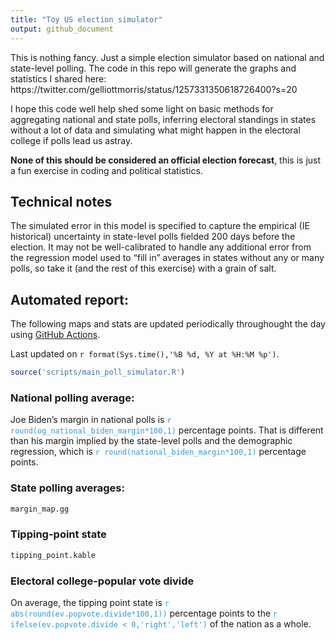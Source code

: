 ```yaml
---
title: "Toy US election simulator"
output: github_document
---
```


This is nothing fancy. Just a simple election simulator based on national and state-level polling. The code in this repo will generate the graphs and statistics I shared here: https://twitter.com/gelliottmorris/status/1257331350618726400?s=20

I hope this code well help shed some light on basic methods for aggregating national and state polls, inferring electoral standings in states without a lot of data and simulating what might happen in the electoral college if polls lead us astray. 

**None of this should be considered an official election forecast**, this is just a fun exercise in coding and political statistics.

## Technical notes

The simulated error in this model is specified to capture the empirical (IE historical) uncertainty in state-level polls fielded 200 days before the election. It may not be well-calibrated to handle any additional error from the regression model used to "fill in" averages in states without any or many polls, so take it (and the rest of this exercise) with a grain of salt.

## Automated report:

The following maps and stats are updated periodically throughought the day using [GitHub Actions](https://github.com/features/actions).

Last updated on `r format(Sys.time(),'%B %d, %Y at %H:%M %p')`.




```r
source('scripts/main_poll_simulator.R')
```

### National polling average:
Joe Biden's margin in national polls is <span style="color: #3498DB;">`r round(og_national_biden_margin*100,1)`</span> percentage points. That is different than his margin implied by the state-level polls and the demographic regression, which is <span style="color: #3498DB;">`r round(national_biden_margin*100,1)`</span> percentage points.

### State polling averages:
```r
margin_map.gg
```


### Tipping-point state
```r
tipping_point.kable
```

### Electoral college-popular vote divide

On average, the tipping point state is <span style="color: #3498DB;">`r abs(round(ev.popvote.divide*100,1))`</span> percentage points to the <span style="color: #3498DB;">`r ifelse(ev.popvote.divide < 0,'right','left')`</span> of the nation as a whole.

